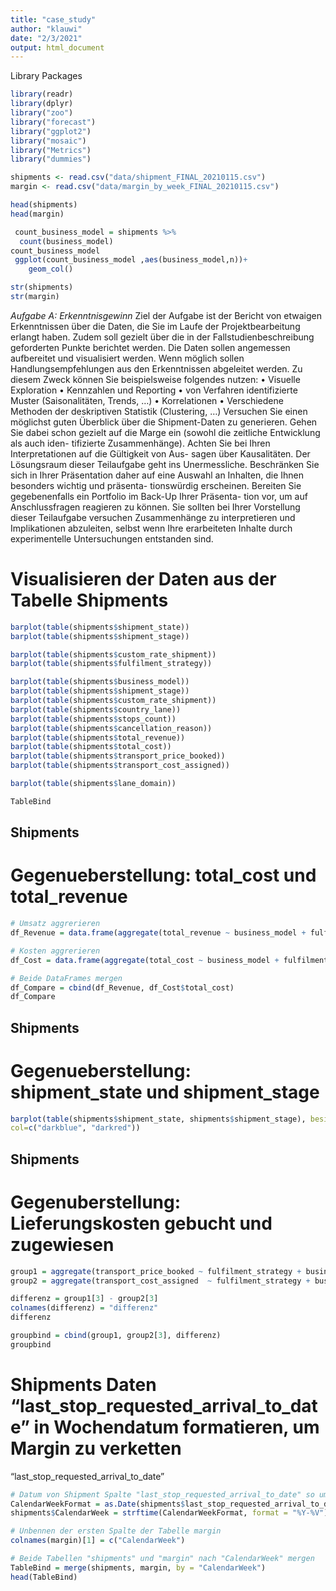 ```yaml
---
title: "case_study"
author: "klauwi"
date: "2/3/2021"
output: html_document
---
```


Library Packages
```r
library(readr)
library(dplyr) 
library("zoo")
library("forecast")
library("ggplot2")
library("mosaic")
library("Metrics")
library("dummies")
```

```r
shipments <- read.csv("data/shipment_FINAL_20210115.csv")
margin <- read.csv("data/margin_by_week_FINAL_20210115.csv")

head(shipments)
head(margin)
```

```r
 count_business_model = shipments %>%
  count(business_model)
count_business_model
 ggplot(count_business_model ,aes(business_model,n))+
    geom_col()
```


```r
str(shipments)
str(margin)
```


*Aufgabe A: Erkenntnisgewinn*
Ziel der Aufgabe ist der Bericht von etwaigen Erkenntnissen über die Daten, die Sie im Laufe der Projektbearbeitung erlangt haben. Zudem soll gezielt über die in der Fallstudienbeschreibung geforderten Punkte berichtet werden. 
Die Daten sollen angemessen aufbereitet und visualisiert werden. Wenn möglich sollen Handlungsempfehlungen aus den Erkenntnissen abgeleitet werden. Zu diesem Zweck können Sie beispielsweise folgendes nutzen:
• Visuelle Exploration
• Kennzahlen und Reporting
• von Verfahren identifizierte Muster (Saisonalitäten, Trends, ...)
• Korrelationen
• Verschiedene Methoden der deskriptiven Statistik (Clustering, ...)
Versuchen Sie einen möglichst guten Überblick über die Shipment-Daten zu generieren. Gehen Sie dabei schon gezielt auf die Marge ein (sowohl die zeitliche Entwicklung als auch iden- tifizierte Zusammenhänge). Achten Sie bei Ihren Interpretationen auf die Gültigkeit von Aus- sagen über Kausalitäten.
Der Lösungsraum dieser Teilaufgabe geht ins Unermessliche. Beschränken Sie sich in Ihrer Präsentation daher auf eine Auswahl an Inhalten, die Ihnen besonders wichtig und präsenta- tionswürdig erscheinen. Bereiten Sie gegebenenfalls ein Portfolio im Back-Up Ihrer Präsenta- tion vor, um auf Anschlussfragen reagieren zu können. Sie sollten bei Ihrer Vorstellung dieser Teilaufgabe versuchen Zusammenhänge zu interpretieren und Implikationen abzuleiten, selbst wenn Ihre erarbeiteten Inhalte durch experimentelle Untersuchungen entstanden sind.


# Visualisieren der Daten aus der Tabelle Shipments
```r
barplot(table(shipments$shipment_state)) 
barplot(table(shipments$shipment_stage))

barplot(table(shipments$custom_rate_shipment))
barplot(table(shipments$fulfilment_strategy))

barplot(table(shipments$business_model))
barplot(table(shipments$shipment_stage))
barplot(table(shipments$custom_rate_shipment))
barplot(table(shipments$country_lane))
barplot(table(shipments$stops_count))
barplot(table(shipments$cancellation_reason))
barplot(table(shipments$total_revenue))
barplot(table(shipments$total_cost))
barplot(table(shipments$transport_price_booked))
barplot(table(shipments$transport_cost_assigned))
```

```r
barplot(table(shipments$lane_domain))
```

```r
TableBind
```

## Shipments
# Gegenueberstellung: total_cost und total_revenue
```r
# Umsatz aggrerieren
df_Revenue = data.frame(aggregate(total_revenue ~ business_model + fulfilment_strategy, data=TableBind, sum))

# Kosten aggrerieren
df_Cost = data.frame(aggregate(total_cost ~ business_model + fulfilment_strategy, data=TableBind, sum))

# Beide DataFrames mergen
df_Compare = cbind(df_Revenue, df_Cost$total_cost)
df_Compare
```

## Shipments
# Gegenueberstellung: shipment_state und shipment_stage
```r
barplot(table(shipments$shipment_state, shipments$shipment_stage), beside=TRUE,
col=c("darkblue", "darkred"))
```

## Shipments
# Gegenuberstellung: Lieferungskosten gebucht und zugewiesen
```r
group1 = aggregate(transport_price_booked ~ fulfilment_strategy + business_model, data=shipments, sum)
group2 = aggregate(transport_cost_assigned  ~ fulfilment_strategy + business_model, data=shipments, sum)

differenz = group1[3] - group2[3]
colnames(differenz) = "differenz"
differenz

groupbind = cbind(group1, group2[3], differenz)
groupbind
```


# Shipments Daten "last_stop_requested_arrival_to_date" in Wochendatum formatieren, um Margin zu verketten
"last_stop_requested_arrival_to_date"
```r
# Datum von Shipment Spalte "last_stop_requested_arrival_to_date" so umformatieren, dass Kalenderwoche angezeigt wird
CalendarWeekFormat = as.Date(shipments$last_stop_requested_arrival_to_date)
shipments$CalendarWeek = strftime(CalendarWeekFormat, format = "%Y-%V") #Y-CalendarWeek

# Unbennen der ersten Spalte der Tabelle margin
colnames(margin)[1] = c("CalendarWeek")

# Beide Tabellen "shipments" und "margin" nach "CalendarWeek" mergen
TableBind = merge(shipments, margin, by = "CalendarWeek")
head(TableBind)
```



